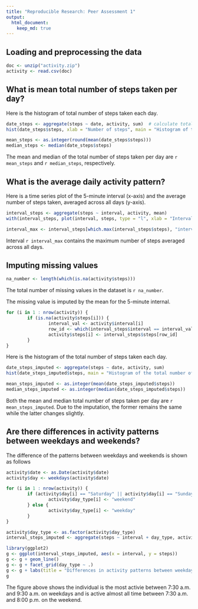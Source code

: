 ```yaml
---
title: "Reproducible Research: Peer Assessment 1"
output: 
  html_document:
    keep_md: true
---
```



## Loading and preprocessing the data

```r
doc <- unzip("activity.zip")
activity <- read.csv(doc)
```


## What is mean total number of steps taken per day?

Here is the histogram of total number of steps taken each day.
```r
date_steps <- aggregate(steps ~ date, activity, sum)  # calculate total number of steps taken each day.
hist(date_steps$steps, xlab = "Number of steps", main = "Histogram of the total number of steps taken each day")
```

```r
mean_steps <- as.integer(round(mean(date_steps$steps)))
median_steps <- median(date_steps$steps)
```

The mean and median of the total number of steps taken per day are `r mean_steps` and `r median_steps`, respectively.

## What is the average daily activity pattern?
Here is a time series plot of the 5-minute interval (x-axis) and the average number of steps taken, averaged across all days (y-axis).
```r
interval_steps <- aggregate(steps ~ interval, activity, mean)
with(interval_steps, plot(interval, steps, type = "l", xlab = "Interval", ylab = "Average number of steps"))
```

```r
interval_max <- interval_steps[which.max(interval_steps$steps), "interval"]
```
Interval `r interval_max` contains the maximum number of steps averaged across all days.

## Imputing missing values
```r
na_number <- length(which(is.na(activity$steps)))
```
The total number of missing values in the dataset is `r na_number`.

The missing value is imputed by the mean for the 5-minute internal.
```r
for (i in 1 : nrow(activity)) {
        if (is.na(activity$steps[i])) {
                interval_val <- activity$interval[i]
                row_id <- which(interval_steps$interval == interval_val)
                activity$steps[i] <- interval_steps$steps[row_id]
        }
}
```

Here is the histogram of the total number of steps taken each day.
```r
date_steps_imputed <- aggregate(steps ~ date, activity, sum)
hist(date_steps_imputed$steps, main = "Histogram of the total number of steps taken each day", xlab = "Number of steps")
```

```r
mean_steps_imputed <- as.integer(mean(date_steps_imputed$steps))
median_steps_imputed <- as.integer(median(date_steps_imputed$steps))
```

Both the mean and median total number of steps taken per day are `r mean_steps_imputed`. Due to the imputation, the former remains the same while the latter changes slightly.

## Are there differences in activity patterns between weekdays and weekends?
The difference of the patterns between weekdays and weekends is shown as follows
```r
activity$date <- as.Date(activity$date)
activity$day <- weekdays(activity$date)

for (i in 1 : nrow(activity)) {
        if (activity$day[i] == "Saturday" || activity$day[i] == "Sunday") {
                activity$day_type[i] <- "weekend"
        } else {
                activity$day_type[i] <- "weekday"
        }
}

activity$day_type <- as.factor(activity$day_type)
interval_steps_imputed <- aggregate(steps ~ interval + day_type, activity, mean)

library(ggplot2)
g <- ggplot(interval_steps_imputed, aes(x = interval, y = steps)) 
g <- g + geom_line()
g <- g + facet_grid(day_type ~ .)
g <- g + labs(title = "Differences in activity patterns between weekdays and weekends", x = "Interval", y = "Average number of steps")
g
```

The figure above shows the individual is the most activie between 7:30 a.m. and 9:30 a.m. on weekdays and is active almost all time between 7:30 a.m. and 8:00 p.m. on the weekend.